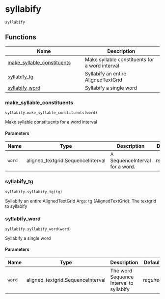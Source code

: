 # syllabify { #fave_syllabify.syllabify }

`syllabify`



## Functions

| Name | Description |
| --- | --- |
| [make_syllable_constituents](#fave_syllabify.syllabify.make_syllable_constituents) | Make syllable constituents for a word interval |
| [syllabify_tg](#fave_syllabify.syllabify.syllabify_tg) | Syllabify an entire AlignedTextGrid |
| [syllabify_word](#fave_syllabify.syllabify.syllabify_word) | Syllabify a single word |

### make_syllable_constituents { #fave_syllabify.syllabify.make_syllable_constituents }

`syllabify.make_syllable_constituents(word)`

Make syllable constituents for a word interval

#### Parameters

| Name   | Type                              | Description                    | Default    |
|--------|-----------------------------------|--------------------------------|------------|
| `word` | aligned_textgrid.SequenceInterval | A SequenceInterval for a word. | _required_ |

### syllabify_tg { #fave_syllabify.syllabify.syllabify_tg }

`syllabify.syllabify_tg(tg)`

Syllabify an entire AlignedTextGrid
Args:
    tg (AlignedTextGrid): The textgrid to syllabify

### syllabify_word { #fave_syllabify.syllabify.syllabify_word }

`syllabify.syllabify_word(word)`

Syllabify a single word

#### Parameters

| Name   | Type                              | Description                             | Default    |
|--------|-----------------------------------|-----------------------------------------|------------|
| `word` | aligned_textgrid.SequenceInterval | The word Sequence Interval to syllabify | _required_ |